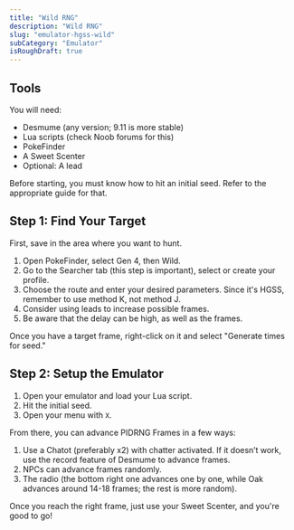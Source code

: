 ```yaml
---
title: "Wild RNG"
description: "Wild RNG"
slug: "emulator-hgss-wild"
subCategory: "Emulator"
isRoughDraft: true
---
```


## Tools

You will need:

- Desmume (any version; 9.11 is more stable)
- Lua scripts (check Noob forums for this)
- PokeFinder
- A Sweet Scenter
- Optional: A lead

Before starting, you must know how to hit an initial seed. Refer to the appropriate guide for that.

## Step 1: Find Your Target

First, save in the area where you want to hunt.

1. Open PokeFinder, select Gen 4, then Wild.
2. Go to the Searcher tab (this step is important), select or create your profile.
3. Choose the route and enter your desired parameters. Since it's HGSS, remember to use method K, not method J.
4. Consider using leads to increase possible frames.
5. Be aware that the delay can be high, as well as the frames.

Once you have a target frame, right-click on it and select "Generate times for seed."

## Step 2: Setup the Emulator

1. Open your emulator and load your Lua script.
2. Hit the initial seed.
3. Open your menu with `X`.

From there, you can advance PIDRNG Frames in a few ways:

1. Use a Chatot (preferably x2) with chatter activated. If it doesn’t work, use the record feature of Desmume to advance frames.
2. NPCs can advance frames randomly.
3. The radio (the bottom right one advances one by one, while Oak advances around 14-18 frames; the rest is more random).

Once you reach the right frame, just use your Sweet Scenter, and you're good to go!
